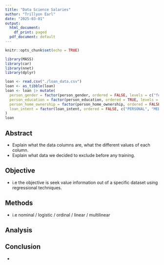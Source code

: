 ```yaml
---
title: "Data Science Salaries"
author: "Trillyon Earl"
date: "2025-03-01"
output:
  html_document:
    df_print: paged
  pdf_document: default
---
```


```r
knitr::opts_chunk$set(echo = TRUE)
```
<!-- Libraries & Setup -->
```r
library(MASS)
library(car)
library(nnet)
library(dplyr)
```

<!-- Data Clean-Up -->
```r
loan <- read.csv("./loan_data.csv")
loan <- as_tibble(loan)
loan <- loan |> mutate(
  person_gender = factor(person_gender, ordered = FALSE, levels = c("female", "male")),
  person_education = factor(person_education, ordered = TRUE, levels = c("High School", "Associate", "Bachelor", "Master", "Doctorate")),
  person_home_ownership = factor(person_home_ownership, ordered = FALSE, c("RENT", "OWN", "MORTGAGE", "OTHER")),
  loan_intent = factor(loan_intent, ordered = FALSE, c("PERSONAL", "MEDICAL", "EDUCATION", "VENTURE", "HOMEIMPROVEMENT", "DEBTCONSOLIDATION"))
)
loan
```

## Abstract
<!-- Explain The Data -->
 - Explain what the data columns are, what the different values of each column.
 - Explain what data we decided to exclude before any training.
 
## Objective
<!-- State the objective of this project -->
  - i.e the objective is seek value information out of a specific dataset using regressional techniques.
  
## Methods
<!-- What type of regession techniques did we use? -->
  - i.e nominal / logistic / ordinal / linear / multilinear
<!-- What type of variable selection methods did we use? -->
  
<!-- What type of model selection method did we use? -->

## Analysis
  <!-- Analysis Introduction -->
  
## Conclusion
  - 

